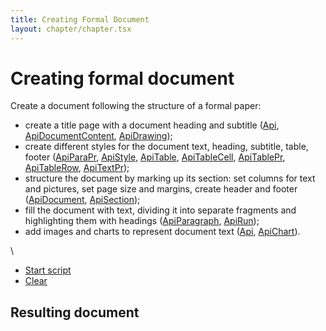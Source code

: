 ```yaml
---
title: Creating Formal Document
layout: chapter/chapter.tsx
---
```

# [](/docbuilder/buildersamples/)Creating formal document

Create a document following the structure of a formal paper:

* create a title page with a document heading and subtitle ([Api](/docbuilder/textdocumentapi/api), [ApiDocumentContent](/docbuilder/textdocumentapi/apidocumentcontent), [ApiDrawing](/docbuilder/textdocumentapi/apidrawing));
* create different styles for the document text, heading, subtitle, table, footer ([ApiParaPr](/docbuilder/textdocumentapi/apiparapr), [ApiStyle](/docbuilder/textdocumentapi/apistyle), [ApiTable](/docbuilder/textdocumentapi/apitable), [ApiTableCell](/docbuilder/textdocumentapi/apitablecell), [ApiTablePr](/docbuilder/textdocumentapi/apitablepr), [ApiTableRow](/docbuilder/textdocumentapi/apitablerow), [ApiTextPr](/docbuilder/textdocumentapi/apitextpr));
* structure the document by marking up its section: set columns for text and pictures, set page size and margins, create header and footer ([ApiDocument](/docbuilder/textdocumentapi/apidocument), [ApiSection](/docbuilder/textdocumentapi/apisection));
* fill the document with text, dividing it into separate fragments and highlighting them with headings ([ApiParagraph](/docbuilder/textdocumentapi/apiparagraph), [ApiRun](/docbuilder/textdocumentapi/apirun));
* add images and charts to represent document text ([Api](/docbuilder/textdocumentapi/api), [ApiChart](/docbuilder/textdocumentapi/apichart)).

\


* [Start script]()
* [Clear]()

## Resulting document

